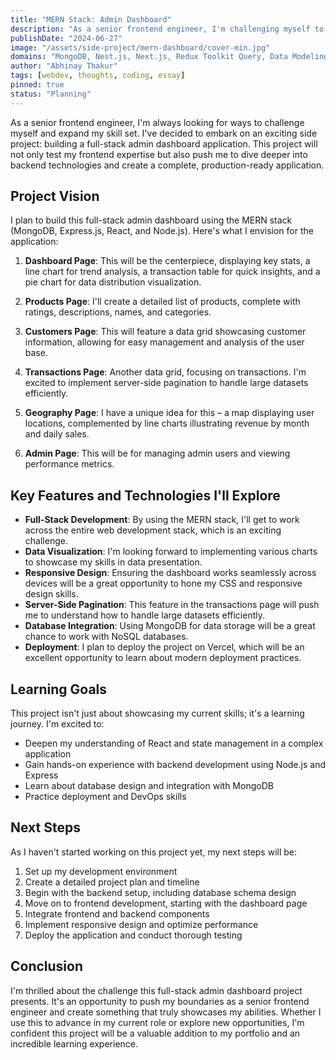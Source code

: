 ```yaml
---
title: "MERN Stack: Admin Dashboard"
description: "As a senior frontend engineer, I'm challenging myself to build a full-stack admin dashboard using the MERN stack. This project will expand my skills across the entire web development process, from crafting interactive UI components to handling backend logic and database management."
publishDate: "2024-06-27"
image: "/assets/side-project/mern-dashboard/cover-min.jpg"
domains: "MongoDB, Nest.js, Next.js, Redux Toolkit Query, Data Modeling"
author: "Abhinay Thakur"
tags: [webdev, thoughts, coding, essay]
pinned: true
status: "Planning"
---
```


<LightBoxImage src="/assets/side-project/mern-dashboard/cover.png" alt="Screenshot" />

As a senior frontend engineer, I'm always looking for ways to challenge myself and expand my skill set. I've decided to embark on an exciting side project: building a full-stack admin dashboard application. This project will not only test my frontend expertise but also push me to dive deeper into backend technologies and create a complete, production-ready application.

## Project Vision

I plan to build this full-stack admin dashboard using the MERN stack (MongoDB, Express.js, React, and Node.js). Here's what I envision for the application:

1. **Dashboard Page**: This will be the centerpiece, displaying key stats, a line chart for trend analysis, a transaction table for quick insights, and a pie chart for data distribution visualization.

2. **Products Page**: I'll create a detailed list of products, complete with ratings, descriptions, names, and categories.

3. **Customers Page**: This will feature a data grid showcasing customer information, allowing for easy management and analysis of the user base.

4. **Transactions Page**: Another data grid, focusing on transactions. I'm excited to implement server-side pagination to handle large datasets efficiently.

5. **Geography Page**: I have a unique idea for this – a map displaying user locations, complemented by line charts illustrating revenue by month and daily sales.

6. **Admin Page**: This will be for managing admin users and viewing performance metrics.

## Key Features and Technologies I'll Explore

- **Full-Stack Development**: By using the MERN stack, I'll get to work across the entire web development stack, which is an exciting challenge.
- **Data Visualization**: I'm looking forward to implementing various charts to showcase my skills in data presentation.
- **Responsive Design**: Ensuring the dashboard works seamlessly across devices will be a great opportunity to hone my CSS and responsive design skills.
- **Server-Side Pagination**: This feature in the transactions page will push me to understand how to handle large datasets efficiently.
- **Database Integration**: Using MongoDB for data storage will be a great chance to work with NoSQL databases.
- **Deployment**: I plan to deploy the project on Vercel, which will be an excellent opportunity to learn about modern deployment practices.

## Learning Goals

This project isn't just about showcasing my current skills; it's a learning journey. I'm excited to:

- Deepen my understanding of React and state management in a complex application
- Gain hands-on experience with backend development using Node.js and Express
- Learn about database design and integration with MongoDB
- Practice deployment and DevOps skills

## Next Steps

As I haven't started working on this project yet, my next steps will be:

1. Set up my development environment
2. Create a detailed project plan and timeline
3. Begin with the backend setup, including database schema design
4. Move on to frontend development, starting with the dashboard page
5. Integrate frontend and backend components
6. Implement responsive design and optimize performance
7. Deploy the application and conduct thorough testing

## Conclusion

I'm thrilled about the challenge this full-stack admin dashboard project presents. It's an opportunity to push my boundaries as a senior frontend engineer and create something that truly showcases my abilities. Whether I use this to advance in my current role or explore new opportunities, I'm confident this project will be a valuable addition to my portfolio and an incredible learning experience.
